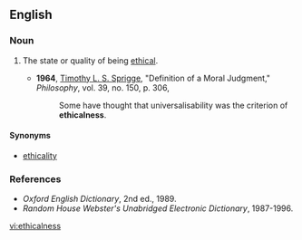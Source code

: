 ==English==

===Noun===
{{en-noun|-}}

# {{label|en|rare}} The state or quality of being [[ethical]].
#* '''1964''', [[w:Timothy_Sprigge|Timothy L. S. Sprigge]], "Definition of a Moral Judgment," ''Philosophy'', vol. 39, no. 150, p. 306,
#*: Some have thought that universalisability was the criterion of '''ethicalness'''.

====Synonyms====
* [[ethicality]]

===References===
* ''Oxford English Dictionary'', 2nd ed., 1989.
* ''Random House Webster's Unabridged Electronic Dictionary'', 1987-1996.

[[vi:ethicalness]]
